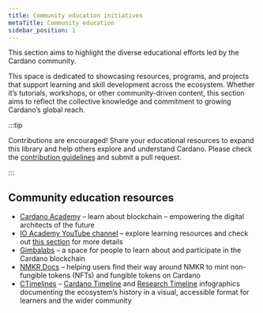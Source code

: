 ```yaml
---
title: Community education initiatives
metaTitle: Community education
sidebar_position: 1
---
```


This section aims to highlight the diverse educational efforts led by the Cardano community.

This space is dedicated to showcasing resources, programs, and projects that support learning and skill development across the ecosystem. Whether it’s tutorials, workshops, or other community-driven content, this section aims to reflect the collective knowledge and commitment to growing Cardano’s global reach.

:::tip

Contributions are encouraged! Share your educational resources to expand this library and help others explore and understand Cardano. Please check the [contribution guidelines](/about-cardano/contributions/) and submit a pull request.

:::

## Community education resources

-   [Cardano Academy](https://academy.cardanofoundation.org/) – learn about blockchain – empowering the digital architects of the future
-   [IO Academy YouTube channel](https://www.youtube.com/channel/UCX9j__vYOJu00iqBrCzecVw) – explore learning resources and check out [this section](/pioneer-programs/education/) for more details
-   [Gimbalabs](https://www.gimbalabs.com/) – a space for people to learn about and participate in the Cardano blockchain
-   [NMKR Docs](https://docs.nmkr.io/) – helping users find their way around NMKR to mint non-fungible tokens (NFTs) and fungible tokens on Cardano
-   [CTimelines](https://ctimelines.io/) – [Cardano Timeline](https://ctimelines.io/cardano-timeline) and [Research Timeline](https://ctimelines.io/research-timeline) infographics documenting the ecosystem’s history in a visual, accessible format for learners and the wider community
